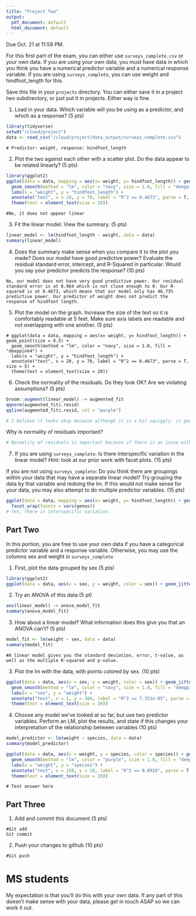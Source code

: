 ```yaml
---
title: "Project Two"
output:
  pdf_document: default
  html_document: default
---
```


Due Oct. 21 at 11:59 PM. 

For this first part of the exam, you can either use `surveys_complete.csv` or your own data. If you are using your own data, you must have data in which you think you have a numerical predictor variable and a numerical response variable. If you are using `surveys_complete`, you can use weight and hindfoot_length for this.

Save this file in your `projects` directory. You can either save it in a project two subdirectory, or just put it in projects. Either way is fine.


1) Load in your data. Which variable will you be using as a predictor, and which as a response? (5 pts)

```r
library(tidyverse)
setwd("/cloud/project")
data <- read_csv("/cloud/project/data_output/surveys_complete.csv")
```

```
# Predictor: weight, response: hindfoot_length
```

2) Plot the two against each other with a scatter plot. Do the data appear to be related linearly? (5 pts)


```r
library(ggplot2)
ggplot(data = data, mapping = aes(x= weight, y= hindfoot_length)) + geom_point(size = 0.5) +
  geom_smooth(method = "lm", color = "navy", size = 1.0, fill = "deeppink4") +
  labs(x = "weight", y = "hindfoot_length") +
  annotate("text", x = 20, y = 70, label = "R^2 == 0.4673", parse = T, size = 5) +
  theme(text = element_text(size = 20))

```

```
#No, it does not appear linear
```


3) Fit the linear model. View the summary. (5 pts)


```r
linear_model <- lm(hindfoot_length ~ weight, data = data)
summary(linear_model)

```

4) Does the summary make sense when you compare it to the plot you made? Does our model have good predictive power? Evaluate the residual standard error, intercept, and R-Squared in particular. Would you say your predictor predicts the response?  (10 pts)


```
No, our model does not have very good predictive power. Our residual standard error is at 6.964 which is not close enough to 0. Our R-squared is at 0.4673, which means that our model only has 46.73% predictive power. Our predictor of weight does not predict the response of hindfoot length. 
```


5) Plot the model on the graph. Increase the size of the text so it is comfortably readable at 5 feet. Make sure axis labels are readable and not overlapping with one another. (5 pts)

```
# ggplot(data = data, mapping = aes(x= weight, y= hindfoot_length)) + geom_point(size = 0.5) +
  geom_smooth(method = "lm", color = "navy", size = 1.0, fill = "deeppink4") +
  labs(x = "weight", y = "hindfoot_length") +
  annotate("text", x = 20, y = 70, label = "R^2 == 0.4673", parse = T, size = 5) +
  theme(text = element_text(size = 20))
```


6) Check the normality of the residuals. Do they look OK? Are we violating assumptions? (5 pts)

```r

broom::augment(linear_model) -> augmented_fit
qqnorm(augmented_fit$.resid)
qqline(augmented_fit$.resid, col = "purple")

# I believe it looks okay because although it is a bit squiggly, it goes in a relatively straight line all-together. 

```

Why is normality of residuals important? 

```r

# Normality of residuals is important because if there is an issue with the normality, then that could mean that there is a problem with the model fit, stability, and reliability. 
```

7) If you are using `surveys_complete`: Is there interspecific variation in the linear model? Hint: look at our prior work with facet plots. (15 pts) 

If you are *not* using  `surveys_complete`: Do you think there are groupings within your data that may have a separate linear model? Try grouping the data by that variable and redoing the lm. If this would not make sense for your data, you may also attempt to do multiple predictor variables. (15 pts)

```r
ggplot(data = data, mapping = aes(x= weight, y= hindfoot_length)) + geom_point(size = 0.5) +
  facet_wrap(facets = vars(genus))
# Yes, there is interspecific variation. 
```

## Part Two

In this portion, you are free to use your own data if you have a categorical predictor variable and a response variable. Otherwise, you may use the columns sex and weight in `surveys_complete`

1) First, plot the data grouped by sex (5 pts)

```r
library(ggplot2)
ggplot(data = data, aes(x = sex, y = weight, color = sex)) + geom_jitter(size = 0.5) 
```

2) Try an ANOVA of this data (5 pt)

```r
aov(linear_model) -> anova_model_fit
summary(anova_model_fit)
```

3) How about a linear model? What information does this give you that an ANOVA can't? (5 pts)


```r

model_fit <- lm(weight ~ sex, data = data)
summary(model_fit)

```

```
#A linear model gives you the standard deviation, error, t-value, as well as the multiple R-squared and p-value.
```

3) Plot the lm with the data, with points colored by sex. (10 pts)


```r
ggplot(data = data, aes(x = sex, y = weight, color = sex)) + geom_jitter(size = 0.5) +
  geom_smooth(method = "lm", color = "navy", size = 1.0, fill = "deeppink4") +
  labs(x = "sex", y = "weight") +
  annotate("text", x = 1, y = 300, label = "R^2 == 7.351e-05", parse = T, size = 5) +
  theme(text = element_text(size = 20))
```

4) Choose any model we've looked at so far, but use two predictor variables. Perform an LM, plot the results, and state if this changes your interpretation of the relationship between variables (10 pts)

```r
model_predictor <- lm(weight ~ species, data = data)
summary(model_predictor)
```

```r
ggplot(data = data, aes(x = weight, y = species, color = species)) + geom_jitter(size = 0.5) +
  geom_smooth(method = "lm", color = "purple", size = 1.0, fill = "deeppink4") +
  labs(x = "weight", y = "species") +
  annotate("text", x = 250, y = 20, label = "R^2 == 0.8928", parse = T, size = 5) +
  theme(text = element_text(size = 10))
```

```
# Text answer here
```

## Part Three


1) Add and commit this document (5 pts)

```
#Git add
Git commit
```

2) Push your changes to github (10 pts)

```
#Git push
```



# MS students

My expectation is that you'll do this with your own data. If any part of this doesn't make sense with your data, please get in touch ASAP so we can work it out.
